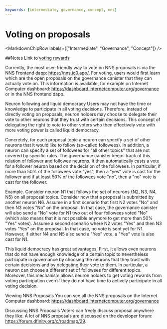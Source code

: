```yaml
---
keywords: [intermediate, governance, concept, nns]
---
```



# Voting on proposals

<MarkdownChipRow labels={["Intermediate", "Governance", "Concept"]} />





##Notes
Link to [voting rewards](./staking-voting-rewards.mdx)

Currently, the most user-friendly way to vote on NNS proposals is via the NNS Frontend dapp: https://nns.ic0.app/. For voting, users would first learn which are the open proposals on the governance canister that they can actually vote on. This information is available, for example on Internet Computer dashboard: https://dashboard.internetcomputer.org/governance or in the NNS frontend dapp.

Neuron following and liquid democracy
Users may not have the time or knowledge to participate in all voting decisions. Therefore, instead of directly voting on proposals, neuron holders may choose to delegate their vote to other neurons that they trust with certain decisions. This concept of delegating the right to vote to other voters who then effectively vote with more voting power is called liquid democracy.

Concretely, for each proposal topic a neuron can specify a set of other neurons that it would like to follow (so-called followees). In addition, a neuron can specify a set of followees for "all other topics" that are not covered by specific rules. The governance canister keeps track of this relation of follower and followee neurons. It then automatically casts a vote for a follower neuron based on the decision of the followees. In particular, if more than 50% of the followees vote "yes", then a "yes" vote is cast for the follower and if at least 50% of the followees vote "no", then a "no" vote is cast for the follower.

Example. Consider neuron N1 that follows the set of neurons {N2, N3, N4, N5} on all proposal topics. Consider now that a proposal is submitted by another neuron N6. Assume in a first scenario that first N2 votes "No" and then N3 votes "No" on the proposal. In that case, the governance canister will also send a "No" vote for N1 two out of four followees voted "No" (which also means that it is not possible anymore to get more than 50% "Yes" votes). Assume a second scenario where N2 votes "Yes" and then N3 votes "Yes" on the proposal. In that case, no vote is sent yet for N1. However, if either N4 and N5 also send a "Yes" vote, a "Yes" vote is also cast for N1.

This liquid democracy has great advantages. First, it allows even neurons that do not have enough knowledge of a certain topic to nevertheless participate in governance by choosing the neurons that they trust with certain decisions and by delegating their vote to them. In particular, a neuron can choose a different set of followees for different topics. Moreover, this mechanism allows neuron holders to get voting rewards from voting participation even if they do not have time to actively participate in all voting decision.



Viewing NNS Proposals
You can see all the NNS proposals on the Internet Computer dashboard: https://dashboard.internetcomputer.org/governance

Discussing NNS Proposals
Voters can freely discuss proposal anywhere they like. A lot of NNS proposals are discussed on the developer forum: https://forum.dfinity.org/c/roadmap/29.